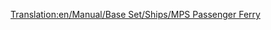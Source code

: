 [[Translation:en/Manual/Base Set/Ships/MPS Passenger Ferry]]
{{en/Manual/Base Set/Ships/Ships|Cost=£18,279 ($36.558)
|Speed=32 kph (20 mph)
|Annual=£1,476 ($2.952)
|Designed=1926 	
|Lifespan=30
|Capacity=100 Passengers
|Description=The MPS passenger ferry is a slow speed passenger ferry designed for port to port access over long distances
|Real-life=Fictional. MPS is simply an acronym for Microprose, Transport Tycoon's original publisher.
}}